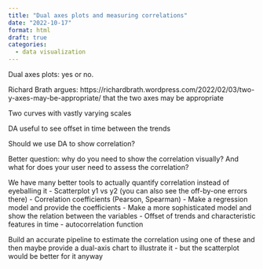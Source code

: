 ```yaml
---
title: "Dual axes plots and measuring correlations"
date: "2022-10-17"
format: html
draft: true
categories:
  - data visualization 
---
```


Dual axes plots: yes or no. 

Richard Brath argues: https://richardbrath.wordpress.com/2022/02/03/two-y-axes-may-be-appropriate/ that the two axes may be appropriate 

Two curves with vastly varying scales 

DA useful to see offset in time between the trends 

Should we use DA to show correlation? 

Better question: why do you need to show the correlation visually? And what for does your user need to assess the correlation? 

We have many better tools to actually quantify correlation instead of eyeballing it 
- Scatterplot y1 vs y2 (you can also see the off-by-one errors there)
- Correlation coefficients (Pearson, Spearman)
- Make a regression model and provide the coefficients 
- Make a more sophisticated model and show the relation between the variables 
- Offset of trends and characteristic features in time - autocorrelation function 

Build an accurate pipeline to estimate the correlation using one of these and then maybe provide a dual-axis chart to illustrate it - but the scatterplot would be better for it anyway 